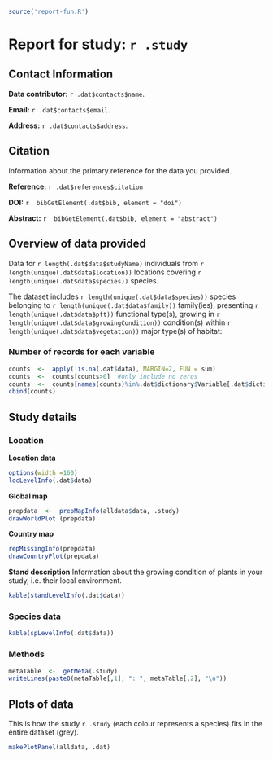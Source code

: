 ```r
source('report-fun.R')
```

# Report for study: `r .study`

## Contact Information

**Data contributor:** `r .dat$contacts$name`.

**Email:** `r .dat$contacts$email`.

**Address:** `r .dat$contacts$address`.

## Citation
Information about the primary reference for the data you provided.

**Reference:** `r .dat$references$citation`

**DOI:** `r  bibGetElement(.dat$bib, element = "doi")`

**Abstract:** `r  bibGetElement(.dat$bib, element = "abstract")`

## Overview of data provided

Data for `r length(.dat$data$studyName)` individuals from `r length(unique(.dat$data$location))` locations covering `r length(unique(.dat$data$species))` species.

The dataset includes `r length(unique(.dat$data$species))` species belonging to `r length(unique(.dat$data$family))` family(ies), presenting `r length(unique(.dat$data$pft))` functional type(s), growing in `r length(unique(.dat$data$growingCondition))` condition(s) within `r length(unique(.dat$data$vegetation))` major type(s) of habitat:


### Number of records for each variable

```r
counts  <-  apply(!is.na(.dat$data), MARGIN=2, FUN = sum)
counts  <-  counts[counts>0]  #only include no zeros
counts  <-  counts[names(counts)%in%.dat$dictionary$Variable[.dat$dictionary$Group=="tree"]]
cbind(counts)
```


## Study details

### Location

**Location data**
```r
options(width =160)
locLevelInfo(.dat$data)
```

**Global map**

```r
prepdata  <-  prepMapInfo(alldata$data, .study)
drawWorldPlot (prepdata)
```

**Country map**

```r
repMissingInfo(prepdata)
drawCountryPlot(prepdata)
```

**Stand description**
Information about the growing condition of plants in your study, i.e. their local environment.

```r
kable(standLevelInfo(.dat$data))
```

### Species data

```r
kable(spLevelInfo(.dat$data))
```

### Methods
```r
metaTable  <-  getMeta(.study)
writeLines(paste0(metaTable[,1], ": ", metaTable[,2], "\n"))
```

## Plots of data

This is how the study `r .study` (each colour represents a species) fits in the entire dataset (grey).

```r
makePlotPanel(alldata, .dat)
```
